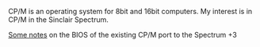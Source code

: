 CP/M is an operating system for 8bit and 16bit computers.   My interest is in CP/M in the Sinclair Spectrum.

[[CPM-bios-notes|Some notes]] on the BIOS of the existing CP/M port to the Spectrum +3